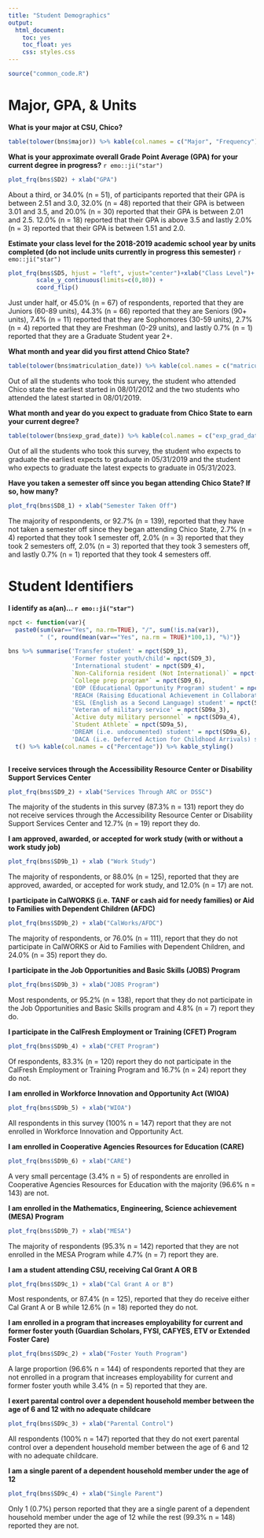 ```yaml
---
title: "Student Demographics"
output: 
  html_document: 
    toc: yes
    toc_float: yes
    css: styles.css
---
```


```r
source("common_code.R")
```

# Major, GPA, & Units

**What is your major at CSU, Chico?**

```r
table(tolower(bns$major)) %>% kable(col.names = c("Major", "Frequency")) %>% kable_styling() %>% scroll_box(width = "500px", height = "500px")
```

**What is your approximate overall Grade Point Average (GPA) for your current degree in progress?** `r emo::ji("star")` 

```r
plot_frq(bns$SD2) + xlab("GPA")
```

About a third, or 34.0% (n = 51), of participants reported that their GPA is between 2.51 and 3.0, 32.0% (n = 48) reported that their GPA is between 3.01 and 3.5, and 20.0% (n = 30) reported that their GPA is between 2.01 and 2.5. 12.0% (n = 18) reported that their GPA is above 3.5 and lastly 2.0% (n = 3) reported that their GPA is between 1.51 and 2.0.

**Estimate your class level for the 2018-2019 academic school year by units completed (do not include units currently in progress this semester)** `r emo::ji("star")`

```r
plot_frq(bns$SD5, hjust = "left", vjust="center")+xlab("Class Level")+
        scale_y_continuous(limits=c(0,80)) + 
        coord_flip()
```

Just under half, or 45.0% (n = 67) of respondents, reported that they are Juniors (60-89 units), 44.3% (n = 66) reported that they are Seniors (90+ units), 7.4% (n = 11) reported that they are Sophomores (30-59 units), 2.7% (n = 4) reported that they are Freshman (0-29 units), and lastly 0.7% (n = 1) reported that they are a Graduate Student year 2+.


**What month and year did you first attend Chico State?** 
 
```r
table(tolower(bns$matriculation_date)) %>% kable(col.names = c("matriculation_date", "Frequency")) %>% kable_styling() %>% scroll_box(width = "500px", height = "500px")
```

Out of all the students who took this survey, the student who attended Chico state the earliest started in 08/01/2012 and the two students who attended the latest started in 08/01/2019.

**What month and year do you expect to graduate from Chico State to earn your current degree?** 

```r
table(tolower(bns$exp_grad_date)) %>% kable(col.names = c("exp_grad_date", "Frequency")) %>% kable_styling() %>% scroll_box(width = "500px", height = "500px")
```

Out of all the students who took this survey, the student who expects to graduate the earliest expects to graduate in 05/31/2019 and the student who expects to graduate the latest expects to graduate in 05/31/2023.

**Have you taken a semester off since you began attending Chico State? If so, how many?** 

```r
plot_frq(bns$SD8_1) + xlab("Semester Taken Off")
```

The majority of respondents, or 92.7% (n = 139), reported that they have not taken a semester off since they began attending Chico State, 2.7% (n = 4) reported that they took 1 semester off, 2.0% (n = 3) reported that they took 2 semesters off, 2.0% (n = 3) reported that they took 3 semesters off, and lastly 0.7% (n = 1) reported that they took 4 semesters off.

# Student Identifiers

**I identify as a(an)... `r emo::ji("star")`**

```r
npct <- function(var){
  paste0(sum(var=="Yes", na.rm=TRUE), "/", sum(!is.na(var)), 
         " (", round(mean(var=="Yes", na.rm = TRUE)*100,1), "%)")}

bns %>% summarise('Transfer student' = npct(SD9_1), 
                  'Former foster youth/child'= npct(SD9_3), 
                  'International student' = npct(SD9_4), 
                  `Non-California resident (Not International)` = npct(SD9_5), 
                  `College prep program*` = npct(SD9_6), 
                  'EOP (Educational Opportunity Program) student' = npct(SD9_7), 
                  'REACH (Raising Educational Achievement in Collaborative Hubs) student' = npct(SD9a_1), 
                  'ESL (English as a Second Language) student' = npct(SD9a_2), 
                  'Veteran of military service' = npct(SD9a_3), 
                  `Active duty military personnel` = npct(SD9a_4), 
                  `Student Athlete` = npct(SD9a_5), 
                  'DREAM (i.e. undocumented) student' = npct(SD9a_6),
                  'DACA (i.e. Deferred Action for Childhood Arrivals) student' = npct(SD9a_7))%>%
  t() %>% kable(col.names = c("Percentage")) %>% kable_styling()
   

```

**I receive services through the Accessibility Resource Center or Disability Support Services Center**

```r
plot_frq(bns$SD9_2) + xlab("Services Through ARC or DSSC")
```

The majority of the students in this survey (87.3% n = 131) report they do not receive services through the
Accessibility Resource Center or Disability Support Services Center and 12.7% (n = 19) report they do.

**I am approved, awarded, or accepted for work study (with or without a work study job)**

```r
plot_frq(bns$SD9b_1) + xlab ("Work Study")
```

The majority of respondents, or 88.0% (n = 125), reported that they are approved, awarded, or accepted for work study, and 12.0% (n = 17) are not.

**I participate in CalWORKS (i.e. TANF or cash aid for needy families) or Aid to Families with Dependent Children (AFDC)**

```r
plot_frq(bns$SD9b_2) + xlab("CalWorks/AFDC")
```

The majority of respondents, or 76.0% (n = 111), report that they do not participate in CalWORKS or Aid to Families with Dependent Children, and 24.0% (n = 35) report they do.

**I participate in the Job Opportunities and Basic Skills (JOBS) Program**

```r
plot_frq(bns$SD9b_3) + xlab("JOBS Program")
```

Most respondents, or 95.2% (n = 138), report that they do not participate in the Job Opportunities and Basic Skills program and 4.8% (n = 7) report they do.

**I participate in the CalFresh Employment or Training (CFET) Program**

```r
plot_frq(bns$SD9b_4) + xlab("CFET Program")
```

Of respondents, 83.3% (n = 120) report they do not participate in the CalFresh Employment or Training Program and 16.7% (n = 24) report they do not.

**I am enrolled in Workforce Innovation and Opportunity Act (WIOA)**

```r
plot_frq(bns$SD9b_5) + xlab("WIOA")
```

All respondents in this survey (100% n = 147) report that they are not enrolled in Workforce Innovation and Opportunity Act.

**I am enrolled in Cooperative Agencies Resources for Education (CARE)**

```r
plot_frq(bns$SD9b_6) + xlab("CARE")
```

A very small percentage (3.4% n = 5) of respondents are enrolled in Cooperative Agencies Resources for Education with the majority (96.6% n = 143) are not.

**I am enrolled in the Mathematics, Engineering, Science achievement (MESA) Program**

```r
plot_frq(bns$SD9b_7) + xlab("MESA")
```

The majority of respondents (95.3% n = 142) reported that they are not enrolled in the MESA Program while 4.7% (n = 7) report they are.

**I am a student attending CSU, receiving Cal Grant A OR B**

```r
plot_frq(bns$SD9c_1) + xlab("Cal Grant A or B")
```

Most respondents, or 87.4% (n = 125), reported that they do receive either Cal Grant A or B while 12.6% (n = 18) reported they do not.

**I am enrolled in a program that increases employability for current and former foster youth (Guardian Scholars, FYSI, CAFYES, ETV or Extended Foster Care)**

```r
plot_frq(bns$SD9c_2) + xlab("Foster Youth Program")
```

A large proportion (96.6% n = 144) of respondents reported that they are not enrolled in a program that increases employability for current and former foster youth while 3.4% (n = 5) reported that they are.

**I exert parental control over a dependent household member between the age of 6 and 12 with no adequate childcare**

```r
plot_frq(bns$SD9c_3) + xlab("Parental Control")
```

All respondents (100% n = 147) reported that they do not exert parental control over a dependent household member between the age of 6 and 12 with no adequate childcare.

**I am a single parent of a dependent household member under the age of 12**

```r
plot_frq(bns$SD9c_4) + xlab("Single Parent")
```

Only 1 (0.7%) person reported that they are a single parent of a dependent household member under the age of 12 while the rest (99.3% n = 148) reported they are not.

























